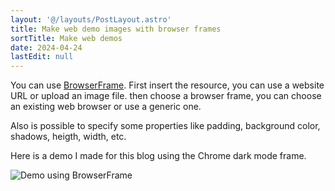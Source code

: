 ```yaml
---
layout: '@/layouts/PostLayout.astro'
title: Make web demo images with browser frames
sortTitle: Make web demos
date: 2024-04-24
lastEdit: null
---
```



You can use [BrowserFrame](https://browserframe.com). First insert the resource, you can use a website URL or upload an image file. then choose a browser frame, you can choose an existing web browser or use a generic one.

Also is possible to specify some properties like padding, background color, shadows, heigth, width, etc.

Here is a demo I made for this blog using the Chrome dark mode frame.

![Demo using BrowserFrame](/articles/make-web-demos-1.webp)
